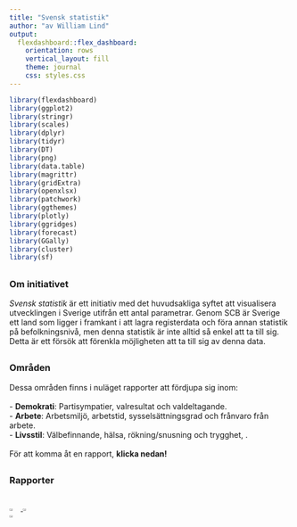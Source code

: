 ```yaml
---
title: "Svensk statistik"
author: "av William Lind"
output: 
  flexdashboard::flex_dashboard:
    orientation: rows
    vertical_layout: fill
    theme: journal
    css: styles.css
---
```



```r
library(flexdashboard)
library(ggplot2)
library(stringr)
library(scales)
library(dplyr)
library(tidyr)
library(DT)
library(png)
library(data.table)
library(magrittr)
library(gridExtra)
library(openxlsx)
library(patchwork)
library(ggthemes)
library(plotly)
library(ggridges)
library(forecast)
library(GGally)
library(cluster)
library(sf)
```



## {data-height=200 .tabset .tabset-pills}

### Om initiativet
*Svensk statistik* är ett initiativ med det huvudsakliga syftet att visualisera utvecklingen i Sverige utifrån ett antal parametrar. Genom SCB är Sverige ett land som ligger i framkant i att lagra registerdata och föra annan statistik på befolkningsnivå, men denna statistik är inte alltid så enkel att ta till sig. Detta är ett försök att förenkla möjligheten att ta till sig av denna data.


## {data-height=400 .tabset .tabset-pills}

### Områden
Dessa områden finns i nuläget rapporter att fördjupa sig inom:
<br>
<br>
- **Demokrati**: Partisympatier, valresultat och valdeltagande.
<br>
- **Arbete**: Arbetsmiljö, arbetstid, sysselsättningsgrad och frånvaro från arbete.
<br>
- **Livsstil**: Välbefinnande, hälsa, rökning/snusning och trygghet, .
<br>
<br>
För att komma åt en rapport, **klicka nedan!**

## {.tabset .tabset-pills}
### Rapporter
<div style="display: flex; justify-content: space-between; gap: 10px;">
  <a href="https://lindw3.github.io/svenskstatistik-demokrati/">
    <img src="C:/Users/WILIDF17/OneDrive - Sveriges Riksidrottsförbund/Dokument/GitHub/svenskstatistik/bilder/demokrati.png" width="30%">
  </a>
  <a href="https://lindw3.github.io/svenskstatistik-arbete/">
    <img src="C:/Users/WILIDF17/OneDrive - Sveriges Riksidrottsförbund/Dokument/GitHub/svenskstatistik/bilder/arbete.png" width="30%">
  </a>
  <a href="https://lindw3.github.io/svenskstatistik-livsstil/">
    <img src="C:/Users/WILIDF17/OneDrive - Sveriges Riksidrottsförbund/Dokument/GitHub/svenskstatistik/bilder/livsstil.png" width="30%">
  </a>
</div>